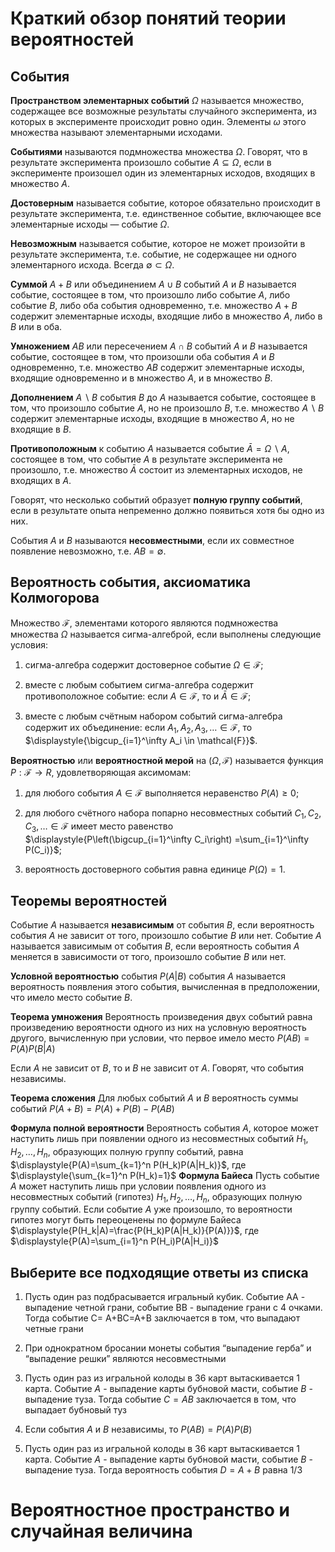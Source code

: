 # Краткий обзор понятий теории вероятностей

## События

**Пространством элементарных событий** $\Omega$ называется множество, содержащее все возможные результаты случайного эксперимента, из которых в эксперименте происходит ровно один. Элементы $\omega$ этого множества называют элементарными исходами.

**Событиями** называются подмножества множества $\Omega$. Говорят, что в результате эксперимента произошло событие $A\subseteq \Omega$, если в эксперименте произошел один из элементарных исходов, входящих в множество $A$.

**Достоверным** называется событие, которое обязательно происходит в результате эксперимента, т.е. единственное событие, включающее все элементарные исходы --- событие $\Omega$.

**Невозможным** называется событие, которое не может произойти в результате эксперимента, т.е. событие, не содержащее ни одного элементарного исхода. Всегда $\emptyset\subset \Omega$.

**Суммой** $A+B$ или объединением $A\cup B$ событий $A$ и $B$ называется событие, состоящее в том, что произошло либо событие $A$, либо событие $B$, либо оба события одновременно, т.е. множество $A+B$ содержит элементарные исходы, входящие либо в множество $A$, либо в $B$ или в оба.

**Умножением** $AB$ или пересечением $A\cap B$ событий $A$ и $B$ называется событие, состоящее в том, что произошли оба события $A$ и $B$ одновременно, т.е. множество $AB$ содержит элементарные исходы, входящие одновременно и в множество $A$, и в множество $B$.

**Дополнением** $A\backslash B$ события $B$ до $A$ называется событие, состоящее в том, что произошло событие $A$, но не произошло $B$, т.е. множество $A\backslash B$ содержит элементарные исходы, входящие в множество $A$, но не входящие в $B$.

**Противоположным** к событию $A$ называется событие $\bar A =\Omega\backslash A$, состоящее в том, что событие $A$ в результате эксперимента не произошло, т.е. множество $\bar A$ состоит из элементарных исходов, не входящих в $A$.

Говорят, что несколько событий образует **полную группу событий**, если в результате опыта непременно должно появиться хотя бы одно из них.

События $A$ и $B$ называются **несовместными**, если их совместное появление невозможно, т.е. $AB = \emptyset$.

## Вероятность события, аксиоматика Колмогорова

Множество $\mathcal{F}$, элементами которого являются подмножества множества $\Omega$ называется сигма-алгеброй, если выполнены следующие условия:

1.  сигма-алгебра содержит достоверное событие $\Omega \in \mathcal{F}$;

2.  вместе с любым событием сигма-алгебра содержит противоположное событие: если $A\in \mathcal{F}$, то и $\bar A\in \mathcal{F}$;

3.  вместе с любым счётным набором событий сигма-алгебра содержит их объединение: если $A_1, A_2, A_3,\ldots \in \mathcal{F}$, то $\displaystyle{\bigcup_{i=1}^\infty A_i \in \mathcal{F}}$.

**Вероятностью** или **вероятностной мерой** на $(\Omega, \mathcal{F})$ называется функция $P:\mathcal{F}\rightarrow R$, удовлетворяющая аксимомам:

1.  для любого события $A\in \mathcal{F}$ выполняется неравенство $P(A)\geq 0$;

2.  для любого счётного набора попарно несовместных событий $C_1, C_2, C_3,\ldots \in \mathcal{F}$ имеет место равенство $\displaystyle{P\left(\bigcup_{i=1}^\infty C_i\right) =\sum_{i=1}^\infty P(C_i)}$;

3.  вероятность достоверного события равна единице $P(\Omega)=1$.

## Теоремы вероятностей

Событие $A$ называется **независимым** от события $B$, если вероятность события $A$ не зависит от того, произошло событие $B$ или нет. Событие $A$ называется зависимым от события $B$, если вероятность события $A$ меняется в зависимости от того, произошло событие $B$ или нет.

**Условной вероятностью** события $P(A|B)$ события $A$ называется вероятность появления этого события, вычисленная в предположении, что имело место событие $B$.

**Теорема умножения** Вероятность произведения двух событий равна произведению вероятности одного из них на условную вероятность другого, вычисленную при условии, что первое имело место $P(AB) =P(A)P(B|A)$

Если $A$ не зависит от $B$, то и $B$ не зависит от $A$. Говорят, что события независимы.

**Теорема сложения** Для любых событий $A$ и $B$ вероятность суммы событий $P(A+B) = P(A)+P(B)-P(AB)$

**Формула полной вероятности** Вероятность события $A$, которое может наступить лишь при появлении одного из несовместных событий $H_1,H_2,\ldots,H_n$, образующих полную группу событий, равна $\displaystyle{P(A)=\sum_{k=1}^n P(H_k)P(A|H_k)}$, где $\displaystyle{\sum_{k=1}^n P(H_k)=1}$ **Формула Байеса** Пусть событие $A$ может наступить лишь при условии появления одного из несовместных событий (гипотез) $H_1,H_2,\ldots,H_n$, образующих полную группу событий. Если событие $A$ уже произошло, то вероятности гипотез могут быть переоценены по формуле Байеса $\displaystyle{P(H_k|A)=\frac{P(H_k)P(A|H_k)}{P(A)}}$, где $\displaystyle{P(A)=\sum_{i=1}^n P(H_i)P(A|H_i)}$


## Выберите все подходящие ответы из списка

1. Пусть один раз подбрасывается игральный кубик. Событие AA - выпадение четной грани, событие BB - выпадение грани с 4 очками. Тогда событие C= A+BC=A+B заключается в том, что выпадают четные грани

2. При однократном бросании монеты события "выпадение герба" и "выпадение решки" являются несовместными

3. Пусть один раз из игральной колоды в 36 карт вытаскивается 1 карта. Событие $A$ - выпадение карты бубновой масти, событие $B$ - выпадение туза. Тогда событие $C= AB$ заключается в том, что выпадает бубновый туз

4. Если события $A$ и $B$ независимы, то $P(AB)=P(A)P(B)$

7. Пусть один раз из игральной колоды в 36 карт вытаскивается 1 карта. Событие $A$ - выпадение карты бубновой масти, событие $B$ - выпадение туза. Тогда вероятность события $D= A+B$ равна 1/3

# Вероятностное пространство и случайная величина